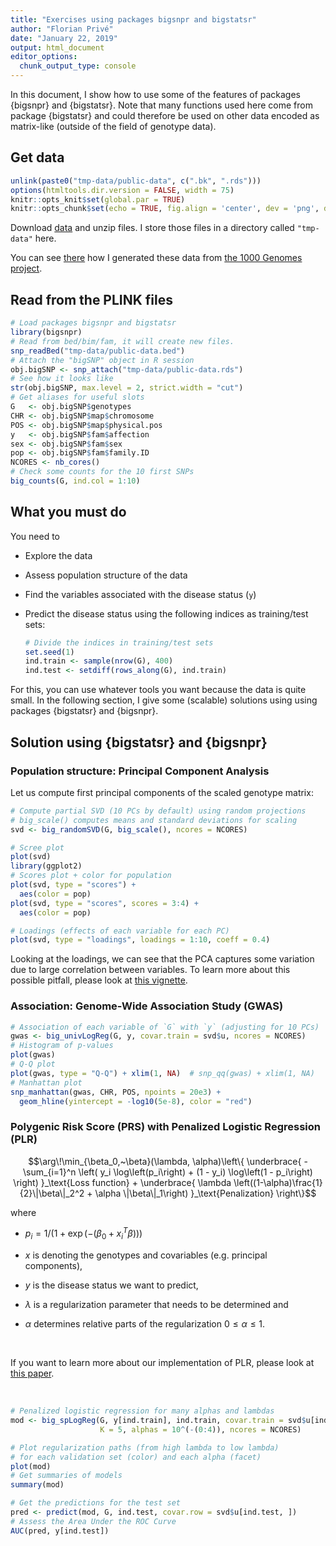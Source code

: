 ```yaml
---
title: "Exercises using packages bigsnpr and bigstatsr"
author: "Florian Privé"
date: "January 22, 2019"
output: html_document
editor_options: 
  chunk_output_type: console
---
```


In this document, I show how to use some of the features of packages {bigsnpr} and {bigstatsr}.
Note that many functions used here come from package {bigstatsr} and could therefore be used on other data encoded as matrix-like (outside of the field of genotype data).

## Get data

```r
unlink(paste0("tmp-data/public-data", c(".bk", ".rds")))
options(htmltools.dir.version = FALSE, width = 75)
knitr::opts_knit$set(global.par = TRUE)
knitr::opts_chunk$set(echo = TRUE, fig.align = 'center', dev = 'png', dpi = 95)
```

Download [data](https://github.com/privefl/bigsnpr/raw/master/data-raw/public-data.zip) and unzip files. I store those files in a directory called `"tmp-data"` here.

You can see [there](https://github.com/privefl/bigsnpr/blob/master/data-raw/public-data.R) how I generated these data from [the 1000 Genomes project](https://www.nature.com/articles/nature15393).

## Read from the PLINK files

```r
# Load packages bigsnpr and bigstatsr
library(bigsnpr)
# Read from bed/bim/fam, it will create new files.
snp_readBed("tmp-data/public-data.bed")
# Attach the "bigSNP" object in R session
obj.bigSNP <- snp_attach("tmp-data/public-data.rds")
# See how it looks like
str(obj.bigSNP, max.level = 2, strict.width = "cut")
# Get aliases for useful slots
G   <- obj.bigSNP$genotypes
CHR <- obj.bigSNP$map$chromosome
POS <- obj.bigSNP$map$physical.pos
y   <- obj.bigSNP$fam$affection
sex <- obj.bigSNP$fam$sex
pop <- obj.bigSNP$fam$family.ID
NCORES <- nb_cores()
# Check some counts for the 10 first SNPs
big_counts(G, ind.col = 1:10)
```

## What you must do

You need to 

- Explore the data

- Assess population structure of the data

- Find the variables associated with the disease status (`y`)

- Predict the disease status using the following indices as training/test sets:

    ```r
    # Divide the indices in training/test sets
    set.seed(1)
    ind.train <- sample(nrow(G), 400)
    ind.test <- setdiff(rows_along(G), ind.train)
    ```

For this, you can use whatever tools you want because the data is quite small. 
In the following section, I give some (scalable) solutions using using packages {bigstatsr} and {bigsnpr}.

## Solution using {bigstatsr} and {bigsnpr}

### Population structure: Principal Component Analysis

Let us compute first principal components of the scaled genotype matrix:

```r
# Compute partial SVD (10 PCs by default) using random projections
# big_scale() computes means and standard deviations for scaling
svd <- big_randomSVD(G, big_scale(), ncores = NCORES)
```

```r
# Scree plot
plot(svd)
library(ggplot2)
# Scores plot + color for population
plot(svd, type = "scores") +
  aes(color = pop)
plot(svd, type = "scores", scores = 3:4) +
  aes(color = pop)
```

```r
# Loadings (effects of each variable for each PC)
plot(svd, type = "loadings", loadings = 1:10, coeff = 0.4)
```

Looking at the loadings, we can see that the PCA captures some variation due to large correlation between variables. To learn more about this possible pitfall, please look at [this vignette](https://privefl.github.io/bigsnpr/articles/how-to-PCA.html).

### Association: Genome-Wide Association Study (GWAS)

```r
# Association of each variable of `G` with `y` (adjusting for 10 PCs)
gwas <- big_univLogReg(G, y, covar.train = svd$u, ncores = NCORES)
# Histogram of p-values
plot(gwas)
# Q-Q plot
plot(gwas, type = "Q-Q") + xlim(1, NA)  # snp_qq(gwas) + xlim(1, NA)
# Manhattan plot
snp_manhattan(gwas, CHR, POS, npoints = 20e3) +
  geom_hline(yintercept = -log10(5e-8), color = "red")
```

### Polygenic Risk Score (PRS) with Penalized Logistic Regression (PLR)

$$\arg\!\min_{\beta_0,~\beta}(\lambda, \alpha)\left\{ \underbrace{ -\sum_{i=1}^n \left( y_i \log\left(p_i\right) + (1 - y_i) \log\left(1 - p_i\right) \right) }_\text{Loss function} + \underbrace{ \lambda \left((1-\alpha)\frac{1}{2}\|\beta\|_2^2 + \alpha \|\beta\|_1\right) }_\text{Penalization} \right\}$$

where

- $p_i=1/\left(1+\exp\left(-(\beta_0 + x_i^T\beta)\right)\right)$

- $x$ is denoting the genotypes and covariables (e.g. principal components), 

- $y$ is the disease status we want to predict, 

- $\lambda$ is a regularization parameter that needs to be determined and

- $\alpha$ determines relative parts of the regularization $0 \le \alpha \le 1$. 

<br>

If you want to learn more about our implementation of PLR, please look at [this paper](https://doi.org/10.1101/403337).

<br>

```r
# Penalized logistic regression for many alphas and lambdas
mod <- big_spLogReg(G, y[ind.train], ind.train, covar.train = svd$u[ind.train, ],
                    K = 5, alphas = 10^(-(0:4)), ncores = NCORES)
```

```r
# Plot regularization paths (from high lambda to low lambda) 
# for each validation set (color) and each alpha (facet)
plot(mod)
# Get summaries of models
summary(mod)
```

```r
# Get the predictions for the test set
pred <- predict(mod, G, ind.test, covar.row = svd$u[ind.test, ])
# Assess the Area Under the ROC Curve
AUC(pred, y[ind.test])
```
